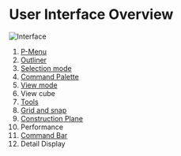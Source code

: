 # User Interface Overview

![Interface](/img/interface.png)

1. [P-Menu](./file-menu)
2. [Outliner](./outliner)
3. [Selection mode](./selection-mode)
4. [Command Palette](./command-palette)
5. [View mode](./view-mode)
6. View cube
7. [Tools](../tool)
8. [Grid and snap](./grid-and-snap)
9. [Construction Plane](./construction-plane)
10. Performance
11. [Command Bar](./command-bar)
12. Detail Display
